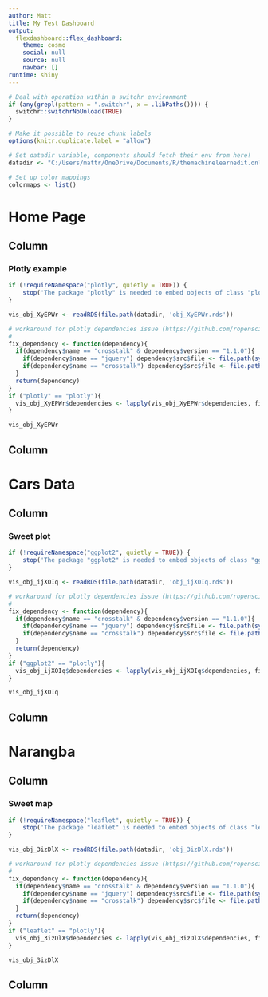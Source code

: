 ```yaml
---
author: Matt
title: My Test Dashboard
output:
  flexdashboard::flex_dashboard:
    theme: cosmo
    social: null
    source: null
    navbar: []
runtime: shiny
---
```


```r
# Deal with operation within a switchr environment
if (any(grepl(pattern = ".switchr", x = .libPaths()))) {
  switchr::switchrNoUnload(TRUE)
}

# Make it possible to reuse chunk labels
options(knitr.duplicate.label = "allow")

# Set datadir variable, components should fetch their env from here!
datadir <- "C:/Users/mattr/OneDrive/Documents/R/themachinelearnedit.online"

# Set up color mappings
colormaps <- list()
```

Home Page {data-navmenu=""}
====================================================

<!-- Page created on 2020-08-31 20:30:33 -->


Column {data-width=600}
-------------------------------------
    
### Plotly example

<!-- Component created on 2020-08-31 20:30:32 -->

```r
if (!requireNamespace("plotly", quietly = TRUE)) {
    stop('The package "plotly" is needed to embed objects of class "plotly".', call. = FALSE)
}

vis_obj_XyEPWr <- readRDS(file.path(datadir, 'obj_XyEPWr.rds'))

# workaround for plotly dependencies issue (https://github.com/ropensci/plotly/issues/1044)
# 
fix_dependency <- function(dependency){
  if(dependency$name == "crosstalk" & dependency$version == "1.1.0"){
    if(dependency$name == "jquery") dependency$src$file <- file.path(system.file(package ="crosstalk"), "lib/jquery")
    if(dependency$name == "crosstalk") dependency$src$file <- file.path(system.file(package ="crosstalk"), "www")
  }
  return(dependency)
}
if ("plotly" == "plotly"){
  vis_obj_XyEPWr$dependencies <- lapply(vis_obj_XyEPWr$dependencies, fix_dependency)  
}

vis_obj_XyEPWr
```


   
Column {data-width=400}
-------------------------------------
   




Cars Data {data-navmenu="My Menu Link"}
====================================================

<!-- Page created on 2020-08-31 20:30:33 -->


Column {data-width=600}
-------------------------------------
    
### Sweet plot

<!-- Component created on 2020-08-31 20:30:32 -->

```r
if (!requireNamespace("ggplot2", quietly = TRUE)) {
    stop('The package "ggplot2" is needed to embed objects of class "gg".', call. = FALSE)
}

vis_obj_ijXOIq <- readRDS(file.path(datadir, 'obj_ijXOIq.rds'))

# workaround for plotly dependencies issue (https://github.com/ropensci/plotly/issues/1044)
# 
fix_dependency <- function(dependency){
  if(dependency$name == "crosstalk" & dependency$version == "1.1.0"){
    if(dependency$name == "jquery") dependency$src$file <- file.path(system.file(package ="crosstalk"), "lib/jquery")
    if(dependency$name == "crosstalk") dependency$src$file <- file.path(system.file(package ="crosstalk"), "www")
  }
  return(dependency)
}
if ("ggplot2" == "plotly"){
  vis_obj_ijXOIq$dependencies <- lapply(vis_obj_ijXOIq$dependencies, fix_dependency)  
}

vis_obj_ijXOIq
```


   
Column {data-width=400}
-------------------------------------
   




Narangba {data-navmenu="My Menu Link"}
====================================================

<!-- Page created on 2020-08-31 20:30:33 -->


Column {data-width=600}
-------------------------------------
    
### Sweet map

<!-- Component created on 2020-08-31 20:30:31 -->

```r
if (!requireNamespace("leaflet", quietly = TRUE)) {
    stop('The package "leaflet" is needed to embed objects of class "leaflet".', call. = FALSE)
}

vis_obj_3izDlX <- readRDS(file.path(datadir, 'obj_3izDlX.rds'))

# workaround for plotly dependencies issue (https://github.com/ropensci/plotly/issues/1044)
# 
fix_dependency <- function(dependency){
  if(dependency$name == "crosstalk" & dependency$version == "1.1.0"){
    if(dependency$name == "jquery") dependency$src$file <- file.path(system.file(package ="crosstalk"), "lib/jquery")
    if(dependency$name == "crosstalk") dependency$src$file <- file.path(system.file(package ="crosstalk"), "www")
  }
  return(dependency)
}
if ("leaflet" == "plotly"){
  vis_obj_3izDlX$dependencies <- lapply(vis_obj_3izDlX$dependencies, fix_dependency)  
}

vis_obj_3izDlX
```


   
Column {data-width=400}
-------------------------------------
   




